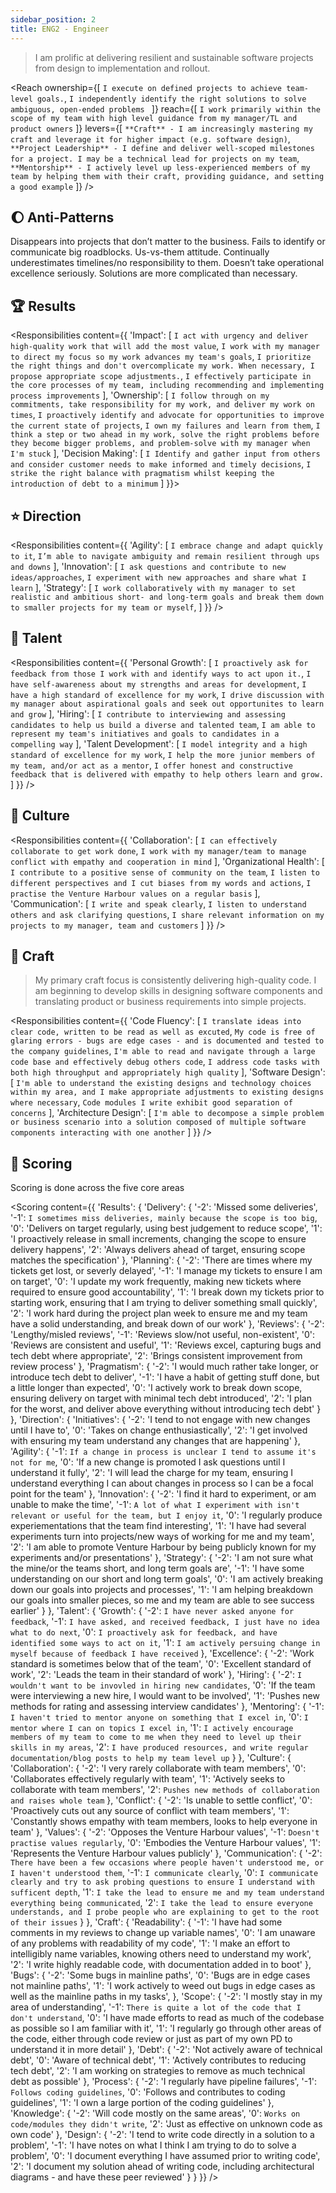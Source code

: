 ```yaml
---
sidebar_position: 2
title: ENG2 - Engineer
---
```


> I am prolific at delivering resilient and sustainable software projects from design to implementation and rollout.


<Reach ownership={[
  `I execute on defined projects to achieve team-level goals.`,
  `I independently identify the right solutions to solve ambiguous, open-ended problems `
]} reach={[
  `I work primarily within the scope of my team with high level guidance from my manager/TL and product owners`
]} levers={[
  `**Craft** - I am increasingly mastering my craft and leverage it for higher impact (e.g. software design)`,
  `**Project Leadership** - I define and deliver well-scoped milestones for a project. I may be a technical lead for projects on my team`,
  `**Mentorship** - I actively level up less-experienced members of my team by helping them with their craft, providing guidance, and setting a good example`
]} />

## :moon:  Anti-Patterns

Disappears into projects that don’t matter to the business. Fails to identify or communicate big roadblocks. Us-vs-them attitude. Continually underestimates timelines/no responsibility to them. Doesn’t take operational excellence seriously. Solutions are more complicated than necessary. 

## :trophy:  Results

<Responsibilities content={{
  'Impact': [
    `I act with urgency and deliver high-quality work that will add the most value`,
    `I work with my manager to direct my focus so my work advances my team's goals`,
    `I prioritize the right things and don't overcomplicate my work. When necessary, I propose appropriate scope adjustments.`,
    `I effectively participate in the core processes of my team, including recommending and implementing process improvements`
  ],
  'Ownership': [
    `I follow through on my commitments, take responsibility for my work, and deliver my work on times`,
    `I proactively identify and advocate for opportunities to improve the current state of projects`,
    `I own my failures and learn from them`,
    `I think a step or two ahead in my work, solve the right problems before they become bigger problems, and problem-solve with my manager when I'm stuck`
  ],
  'Decision Making': [
    `I Identify and gather input from others and consider customer needs to make informed and timely decisions`,
    `I strike the right balance with pragmatism whilst keeping the introduction of debt to a minimum`
  ]
}}></Responsibilities>

## :star: Direction

<Responsibilities content={{
  'Agility': [
    `I embrace change and adapt quickly to it`,
    `I’m able to navigate ambiguity and remain resilient through ups and downs`
  ],
  'Innovation': [
    `I ask questions and contribute to new ideas/approaches`,
    `I experiment with new approaches and share what I learn`
  ],
  'Strategy': [
    `I work collaboratively with my manager to set realistic and ambitious short- and long-term goals and break them down to smaller projects for my team or myself`,
  ]
}} />

## :evergreen_tree: Talent

<Responsibilities content={{
  'Personal Growth': [
    `I proactively ask for feedback from those I work with and identify ways to act upon it.`,
    `I have self-awareness about my strengths and areas for development`,
    `I have a high standard of excellence for my work`,
    `I drive discussion with my manager about aspirational goals and seek out opportunites to learn and grow`
  ],
  'Hiring': [
    `I contribute to interviewing and assessing candidates to help us build a diverse and talented team`,
    `I am able to represent my team's initiatives and goals to candidates in a compelling way`
  ],
  'Talent Development': [
    `I model integrity and a high standard of excellence for my work`,
    `I help the more junior members of my team, and/or act as a mentor`,
    `I offer honest and constructive feedback that is delivered with empathy to help others learn and grow.`
  ]
}} />

## :rainbow: Culture

<Responsibilities content={{
  'Collaboration': [
    `I can effectively collaborate to get work done`,
    `I work with my manager/team to manage conflict with empathy and cooperation in mind`
  ],
  'Organizational Health': [
    `I contribute to a positive sense of community on the team`,
    `I listen to different perspectives and I cut biases from my words and actions`,
    `I practise the Venture Harbour values on a regular basis`
  ],
  'Communication': [
    `I write and speak clearly`,
    `I listen to understand others and ask clarifying questions`,
    `I share relevant information on my projects to my manager, team and customers`
  ]
}} />

## :owl: Craft

> My primary craft focus is consistently delivering high-quality code. I am beginning to develop skills in designing software components and translating product or business requirements into simple projects.

<Responsibilities content={{
  'Code Fluency': [
    `I translate ideas into clear code, written to be read as well as excuted`,
    `My code is free of glaring errors - bugs are edge cases - and is documented and tested to the company guidelines`,
    `I'm able to read and navigate through a large code base and effectively debug others code`,
    `I address code tasks with both high throughput and appropriately high quality`
  ],
  'Software Design': [
    `I'm able to understand the existing designs and technology choices within my area, and I make appropriate adjustments to existing designs where necessary`,
    `Code modules I write exhibit good separation of concerns`
  ],
  'Architecture Design': [
    `I'm able to decompose a simple problem or business scenario into a solution composed of multiple software components interacting with one another`
  ]
}} />

## :checkered_flag: Scoring

Scoring is done across the five core areas

<Scoring content={{
  'Results': {
    'Delivery': {
      '-2': 'Missed some deliveries',
      '-1': `I sometimes miss deliveries, mainly because the scope is too big`,
      '0': 'Delivers on target regularly, using best judgement to reduce scope',
      '1': 'I proactively release in small increments, changing the scope to ensure delivery happens',
      '2': 'Always delivers ahead of target, ensuring scope matches the specification'
    },
    'Planning': {
      '-2': 'There are times where my tickets get lost, or severly delayed',
      '-1': 'I manage my tickets to ensure I am on target',
      '0': 'I update my work frequently, making new tickets where required to ensure good accountability',
      '1': 'I break down my tickets prior to starting work, ensuring that I am trying to deliver something small quickly',
      '2': 'I work hard during the project plan week to ensure me and my team have a solid understanding, and break down of our work'
    },
    'Reviews': {
      '-2': 'Lengthy/misled reviews',
      '-1': 'Reviews slow/not useful, non-existent',
      '0': 'Reviews are consistent and useful',
      '1': 'Reviews excel, capturing bugs and tech debt where appropriate',
      '2': 'Brings consistent improvement from review process'
    },
    'Pragmatism': {
      '-2': 'I would much rather take longer, or introduce tech debt to deliver',
      '-1': 'I have a habit of getting stuff done, but a little longer than expected',
      '0': 'I actively work to break down scope, ensuring delivery on target with minimal tech debt introduced',
      '2': 'I plan for the worst, and deliver above everything without introducing tech debt'
    }
  },
  'Direction': {
    'Initiatives': {
      '-2': 'I tend to not engage with new changes until I have to',
      '0': 'Takes on change enthusiastically',
      '2': 'I get involved with ensuring my team understand any changes that are happening'
    },
    'Agility': {
      '-1': `If a change in process is unclear I tend to assume it's not for me`,
      '0': 'If a new change is promoted I ask questions until I understand it fully',
      '2': 'I will lead the charge for my team, ensuring I understand everything I can about changes in process so I can be a focal point for the team'
    },
    'Innovation': {
      '-2': 'I find it hard to experiment, or am unable to make the time',
      '-1': `A lot of what I experiment with isn't relevant or useful for the team, but I enjoy it`,
      '0': 'I regularly produce experiementations that the team find interesting',
      '1': 'I have had several experiments turn into projects/new ways of working for me and my team',
      '2': 'I am able to promote Venture Harbour by being publicly known for my experiments and/or presentations'
    },
    'Strategy': {
      '-2': 'I am not sure what the mine/or the teams short, and long term goals are',
      '-1': 'I have some understanding on our short and long term goals',
      '0': 'I am actively breaking down our goals into projects and processes',
      '1': 'I am helping breakdown our goals into smaller pieces, so me and my team are able to see success earlier'
    }
  },
  'Talent': {
    'Growth': {
      '-2': `I have never asked anyone for feedback`,
      '-1': `I have asked, and received feedback, I just have no idea what to do next`,
      '0': `I proactively ask for feedback, and have identified some ways to act on it`,
      '1': `I am actively persuing change in myself because of feedback I have received`
    },
    'Excellence': {
      '-2': 'Work standard is sometimes below that of the team', 
      '0': 'Excellent standard of work',
      '2': 'Leads the team in their standard of work'
    },
    'Hiring': {
      '-2': `I wouldn't want to be invovled in hiring new candidates`,
      '0': 'If the team were interviewing a new hire, I would want to be involved',
      '1': 'Pushes new methods for rating and assessing interview candidates'
    },
    'Mentoring': {
      '-1': `I haven't tried to mentor anyone on something that I excel in`,
      '0': `I mentor where I can on topics I excel in`,
      '1': `I actively encourage members of my team to come to me when they need to level up their skills in my areas`,
      '2': `I have produced resources, and write regular documentation/blog posts to help my team level up`
    }
  },
  'Culture': {
    'Collaboration': {
      '-2': 'I very rarely collaborate with team members',
      '0': 'Collaborates effectively regularly with team',
      '1': 'Actively seeks to collaborate with team members', 
      '2': `Pushes new methods of collaboration and raises whole team`
    },
    'Conflict': {
      '-2': 'Is unable to settle conflict',
      '0': 'Proactively cuts out any source of conflict with team members',
      '1': 'Constantly shows empathy with team members, looks to help everyone in team'
    },
    'Values': {
      '-2': 'Opposes the Venture Harbour values',
      '-1': `Doesn't practise values regularly`,
      '0': 'Embodies the Venture Harbour values',
      '1': 'Represents the Venture Harbour values publicly'
    },
    'Communication': {
      '-2': `There have been a few occasions where people haven't understood me, or I haven't understood them`,
      '-1': `I communicate clearly`,
      '0': `I communicate clearly and try to ask probing questions to ensure I understand with sufficent depth`,
      '1': `I take the lead to ensure me and my team understand everything being communicated`,
      '2': `I take the lead to ensure everyone understands, and I probe people who are explaining to get to the root of their issues`
    }
  },
  'Craft': {
    'Readability': {
      '-1': 'I have had some comments in my reviews to change up variable names',
      '0': 'I am unaware of any problems with readability of my code',
      '1': 'I make an effort to intelligibly name variables, knowing others need to understand my work',
      '2': 'I write highly readable code, with documentation added in to boot'
    },
    'Bugs': {
      '-2': 'Some bugs in mainline paths',
      '0': 'Bugs are in edge cases not mainline paths',
      '1': 'I work actively to weed out bugs in edge cases as well as the mainline paths in my tasks',
    },
    'Scope': {
      '-2': 'I mostly stay in my area of understanding',
      '-1': `There is quite a lot of the code that I don't understand`,
      '0': 'I have made efforts to read as much of the codebase as possible so I am familiar with it',
      '1': 'I regularly go through other areas of the code, either through code review or just as part of my own PD to understand it in more detail'
    },
    'Debt': {
      '-2': 'Not actively aware of technical debt',
      '0': 'Aware of technical debt',
      '1': 'Actively contributes to reducing tech debt',
      '2': 'I am working on strategies to remove as much technical debt as possible'
    },
    'Process': {
      '-2': 'I regularly have pipeline failures',
      '-1': `Follows coding guidelines`,
      '0': 'Follows and contributes to coding guidelines',
      '1': 'I own a large portion of the coding guidelines'
    },
    'Knowledge': {
      '-2': 'Will code mostly on the same areas',
      '0': `Works on code/modules they didn't write`,
      '2': 'Just as effective on unknown code as own code'
    },
    'Design': {
      '-2': 'I tend to write code directly in a solution to a problem',
      '-1': 'I have notes on what I think I am trying to do to solve a problem',
      '0': 'I document everything I have assumed prior to writing code',
      '2': 'I document my solution ahead of writing code, including architectural diagrams - and have these peer reviewed'
    }
  }
}} />